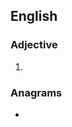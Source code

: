 ==English==

===Adjective===
{{head|en|adjective superlative form}}

# {{en-superlative of|seedy}}

===Anagrams===
* {{anagrams|en|Teesside}}